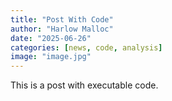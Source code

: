 ```yaml
---
title: "Post With Code"
author: "Harlow Malloc"
date: "2025-06-26"
categories: [news, code, analysis]
image: "image.jpg"
---
```


This is a post with executable code.
